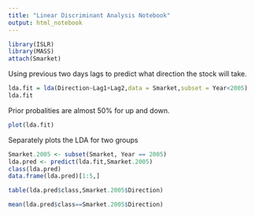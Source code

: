 ```yaml
---
title: "Linear Discriminant Analysis Notebook"
output: html_notebook
---
```


```r
library(ISLR)
library(MASS)
attach(Smarket)
```
Using previous two days lags to predict what direction the stock will take.
```r
lda.fit = lda(Direction~Lag1+Lag2,data = Smarket,subset = Year<2005)
lda.fit
```
Prior probalities are almost 50% for up and down.

```r
plot(lda.fit)
```
Separately plots the LDA for two groups
```r
Smarket.2005 <- subset(Smarket, Year == 2005)
lda.pred <- predict(lda.fit,Smarket.2005)
class(lda.pred)
data.frame(lda.pred)[1:5,]
```

```r
table(lda.pred$class,Smarket.2005$Direction)
```

```r
mean(lda.pred$class==Smarket.2005$Direction)
```


